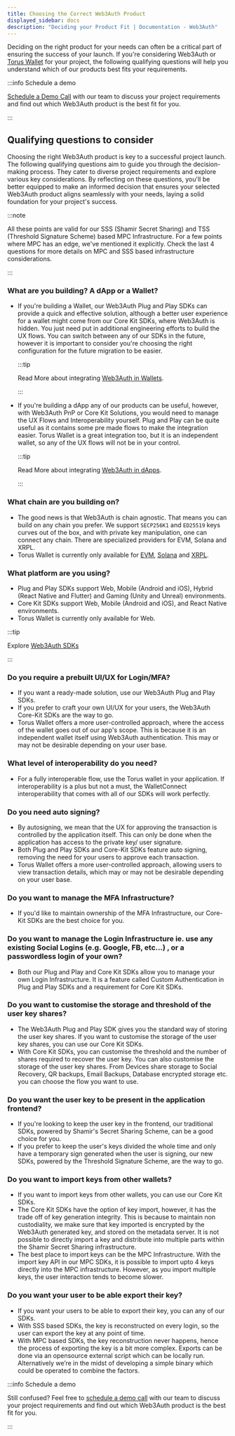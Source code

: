 ```yaml
---
title: Choosing the Correct Web3Auth Product
displayed_sidebar: docs
description: "Deciding your Product Fit | Documentation - Web3Auth"
---
```


Deciding on the right product for your needs can often be a critical part of ensuring the success of your launch. If you're considering Web3Auth or
[Torus Wallet](https://app.tor.us) for your project, the following qualifying questions will help you understand which of our products best fits your
requirements.

:::info Schedule a demo

[Schedule a Demo Call](https://calendly.com/web3auth/meeting-with-web3auth) with our team to discuss your project requirements and find out which
Web3Auth product is the best fit for you.

:::

## Qualifying questions to consider

Choosing the right Web3Auth product is key to a successful project launch. The following qualifying questions aim to guide you through the
decision-making process. They cater to diverse project requirements and explore various key considerations. By reflecting on these questions, you'll
be better equipped to make an informed decision that ensures your selected Web3Auth product aligns seamlessly with your needs, laying a solid
foundation for your project's success.

:::note

All these points are valid for our SSS (Shamir Secret Sharing) and TSS (Threshold Signature Scheme) based MPC Infrastructure. For a few points where
MPC has an edge, we've mentioned it explicitly. Check the last 4 questions for more details on MPC and SSS based infrastructure considerations.

:::

### What are you building? A dApp or a Wallet?

- If you're building a Wallet, our Web3Auth Plug and Play SDKs can provide a quick and effective solution, although a better user experience for a
  wallet might come from our Core Kit SDKs, where Web3Auth is hidden. You just need put in additional engineering efforts to build the UX flows. You
  can switch between any of our SDKs in the future, however it is important to consider you're choosing the right configuration for the future
  migration to be easier.

  :::tip

  Read More about integrating [Web3Auth in Wallets](./web3auth-for-wallets/).

  :::

- If you're building a dApp any of our products can be useful, however, with Web3Auth PnP or Core Kit Solutions, you would need to manage the UX Flows
  and Interoperability yourself. Plug and Play can be quite useful as it contains some pre made flows to make the integration easier. Torus Wallet is
  a great integration too, but it is an independent wallet, so any of the UX flows will not be in your control.

  :::tip

  Read More about integrating [Web3Auth in dApps](./web3auth-for-dapps/).

  :::

### What chain are you building on?

- The good news is that Web3Auth is chain agnostic. That means you can build on any chain you prefer. We support `SECP256K1` and `ED25519` keys curves
  out of the box, and with private key manipulation, one can connect any chain. There are specialized providers for EVM, Solana and XRPL.
- Torus Wallet is currently only available for [EVM](https://app.tor.us), [Solana](https://solana.tor.us) and [XRPL](https://xrpl.tor.us).

### What platform are you using?

- Plug and Play SDKs support Web, Mobile (Android and iOS), Hybrid (React Native and Flutter) and Gaming (Unity and Unreal) environments.
- Core Kit SDKs support Web, Mobile (Android and iOS), and React Native environments.
- Torus Wallet is currently only available for Web.

:::tip

Explore [Web3Auth SDKs](/sdk/)

:::

### Do you require a prebuilt UI/UX for Login/MFA?

- If you want a ready-made solution, use our Web3Auth Plug and Play SDKs.
- If you prefer to craft your own UI/UX for your users, the Web3Auth Core-Kit SDKs are the way to go.
- Torus Wallet offers a more user-controlled approach, where the access of the wallet goes out of our app's scope. This is because it is an
  independent wallet itself using Web3Auth authentication. This may or may not be desirable depending on your user base.

### What level of interoperability do you need?

- For a fully interoperable flow, use the Torus wallet in your application. If interoperability is a plus but not a must, the WalletConnect
  interoperability that comes with all of our SDKs will work perfectly.

### Do you need auto signing?

- By autosigning, we mean that the UX for approving the transaction is controlled by the application itself. This can only be done when the
  application has access to the private key/ user signature.
- Both Plug and Play SDKs and Core-Kit SDKs feature auto signing, removing the need for your users to approve each transaction.
- Torus Wallet offers a more user-controlled approach, allowing users to view transaction details, which may or may not be desirable depending on your
  user base.

### Do you want to manage the MFA Infrastructure?

- If you'd like to maintain ownership of the MFA Infrastructure, our Core-Kit SDKs are the best choice for you.

### Do you want to manage the Login Infrastructure ie. use any existing Social Logins (e.g. Google, FB, etc…) , or a passwordless login of your own?

- Both our Plug and Play and Core Kit SDKs allow you to manage your own Login Infrastructure. It is a feature called Custom Authentication in Plug and
  Play SDKs and a requirement for Core Kit SDKs.

### Do you want to customise the storage and threshold of the user key shares?

- The Web3Auth Plug and Play SDK gives you the standard way of storing the user key shares. If you want to customise the storage of the user key
  shares, you can use our Core Kit SDKs.
- With Core Kit SDKs, you can customise the threshold and the number of shares required to recover the user key. You can also customise the storage of
  the user key shares. From Devices share storage to Social Recovery, QR backups, Email Backups, Database encrypted storage etc. you can choose the
  flow you want to use.

### Do you want the user key to be present in the application frontend?

- If you're looking to keep the user key in the frontend, our traditional SDKs, powered by Shamir's Secret Sharing Scheme, can be a good choice for
  you.
- If you prefer to keep the user's keys divided the whole time and only have a temporary sign generated when the user is signing, our new SDKs,
  powered by the Threshold Signature Scheme, are the way to go.

### Do you want to import keys from other wallets?

- If you want to import keys from other wallets, you can use our Core Kit SDKs.
- The Core Kit SDKs have the option of key import, however, it has the trade off of key generation integrity. This is because to maintain non
  custodiality, we make sure that key imported is encrypted by the Web3Auth generated key, and stored on the metadata server. It is not possible to
  directly import a key and distribute into multiple parts within the Shamir Secret Sharing infrastructure.
- The best place to import keys can be the MPC Infrastructure. With the import key API in our MPC SDKs, it is possible to import upto 4 keys directly
  into the MPC infrastructure. However, as you import multiple keys, the user interaction tends to become slower.

### Do you want your user to be able export their key?

- If you want your users to be able to export their key, you can any of our SDKs.
- With SSS based SDKs, the key is reconstructed on every login, so the user can export the key at any point of time.
- With MPC based SDKs, the key reconstruction never happens, hence the process of exporting the key is a bit more complex. Exports can be done via an
  opensource external script which can be locally run. Alternatively we’re in the midst of developing a simple binary which could be operated to
  combine the factors.

:::info Schedule a demo

Still confused? Feel free to [schedule a demo call](https://calendly.com/web3auth/meeting-with-web3auth) with our team to discuss your project
requirements and find out which Web3Auth product is the best fit for you.

:::
